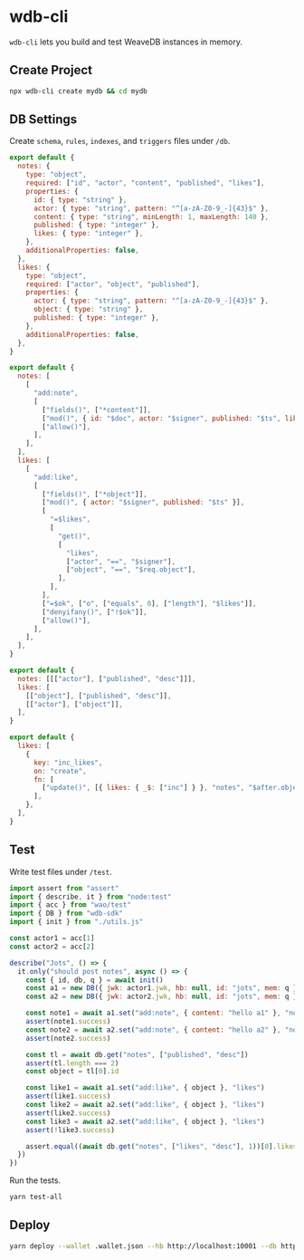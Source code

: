 # wdb-cli

`wdb-cli` lets you build and test WeaveDB instances in memory.

## Create Project

```bash
npx wdb-cli create mydb && cd mydb
```

## DB Settings

Create `schema`, `rules`, `indexes`, and `triggers` files under `/db`.

```js [/db/schema.js]
export default {
  notes: {
    type: "object",
    required: ["id", "actor", "content", "published", "likes"],
    properties: {
      id: { type: "string" },
      actor: { type: "string", pattern: "^[a-zA-Z0-9_-]{43}$" },
      content: { type: "string", minLength: 1, maxLength: 140 },
      published: { type: "integer" },
      likes: { type: "integer" },
    },
    additionalProperties: false,
  },
  likes: {
    type: "object",
    required: ["actor", "object", "published"],
    properties: {
      actor: { type: "string", pattern: "^[a-zA-Z0-9_-]{43}$" },
      object: { type: "string" },
      published: { type: "integer" },
    },
    additionalProperties: false,
  },
}
```

```js [/db/rules.js]
export default {
  notes: [
    [
      "add:note",
      [
        ["fields()", ["*content"]],
        ["mod()", { id: "$doc", actor: "$signer", published: "$ts", likes: 0 }],
        ["allow()"],
      ],
    ],
  ],
  likes: [
    [
      "add:like",
      [
        ["fields()", ["*object"]],
        ["mod()", { actor: "$signer", published: "$ts" }],
        [
          "=$likes",
          [
            "get()",
            [
              "likes",
              ["actor", "==", "$signer"],
              ["object", "==", "$req.object"],
            ],
          ],
        ],
        ["=$ok", ["o", ["equals", 0], ["length"], "$likes"]],
        ["denyifany()", ["!$ok"]],
        ["allow()"],
      ],
    ],
  ],
}
```

```js [/db/indexes.js]
export default {
  notes: [[["actor"], ["published", "desc"]]],
  likes: [
    [["object"], ["published", "desc"]],
    [["actor"], ["object"]],
  ],
}
```

```js [/db/triggers.js]
export default {
  likes: [
    {
      key: "inc_likes",
      on: "create",
      fn: [
        ["update()", [{ likes: { _$: ["inc"] } }, "notes", "$after.object"]],
      ],
    },
  ],
}
```

## Test

Write test files under `/test`.

```js [/test/main.test.js]
import assert from "assert"
import { describe, it } from "node:test"
import { acc } from "wao/test"
import { DB } from "wdb-sdk"
import { init } from "./utils.js"

const actor1 = acc[1]
const actor2 = acc[2]

describe("Jots", () => {
  it.only("should post notes", async () => {
    const { id, db, q } = await init()
    const a1 = new DB({ jwk: actor1.jwk, hb: null, id: "jots", mem: q })
    const a2 = new DB({ jwk: actor2.jwk, hb: null, id: "jots", mem: q })

    const note1 = await a1.set("add:note", { content: "hello a1" }, "notes")
    assert(note1.success)
    const note2 = await a2.set("add:note", { content: "hello a2" }, "notes")
    assert(note2.success)

    const tl = await db.get("notes", ["published", "desc"])
    assert(tl.length === 2)
    const object = tl[0].id

    const like1 = await a1.set("add:like", { object }, "likes")
    assert(like1.success)
    const like2 = await a2.set("add:like", { object }, "likes")
    assert(like2.success)
    const like3 = await a2.set("add:like", { object }, "likes")
    assert(!like3.success)

    assert.equal((await db.get("notes", ["likes", "desc"], 1))[0].likes, 2)
  })
})

```

Run the tests.

```bash
yarn test-all
```

## Deploy

```bash
yarn deploy --wallet .wallet.json --hb http://localhost:10001 --db http://localhost:6364
```